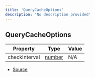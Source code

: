 ```yaml
---
title: 'QueryCacheOptions'
description: 'No description provided'
---
```


## QueryCacheOptions

| Property      | Type                                                                                              | Value |
| ------------- | ------------------------------------------------------------------------------------------------- | ----- |
| checkInterval | [number](https://developer.mozilla.org/en-US/docs/Web/JavaScript/Reference/Global_Objects/Number) | N/A   |

- [Source](https://github.com/androz2091/discord-player/blob/ce04b3f4c6671029ce4d4aa9090e56ac7e7f5666/packages/discord-player/src/utils/QueryCache.ts#L7)
